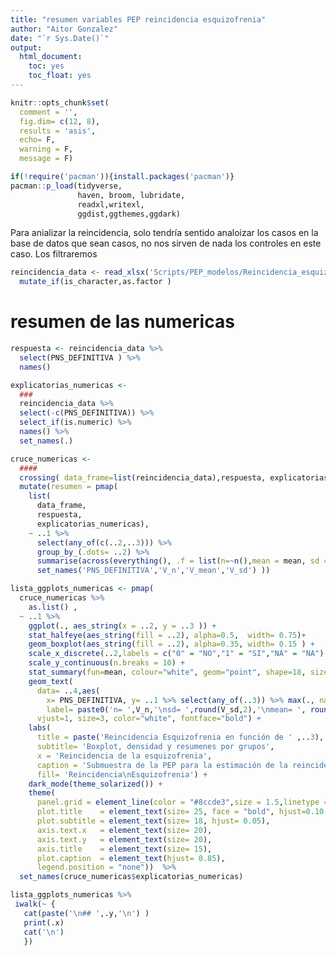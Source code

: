 ```yaml
---
title: "resumen variables PEP reincidencia esquizofrenia"
author: "Aitor Gonzalez"
date: "`r Sys.Date()`"
output: 
  html_document:
    toc: yes
    toc_float: yes
---
```


```r
knitr::opts_chunk$set(
  comment = '', 
  fig.dim= c(12, 8),
  results = 'asis',
  echo= F,
  warning = F,
  message = F)
```

```r
if(!require('pacman')){install.packages('pacman')}
pacman::p_load(tidyverse,
               haven, broom, lubridate, 
               readxl,writexl,
               ggdist,ggthemes,ggdark)
```


Para anializar la reincidencia, solo tendría sentido analoizar los casos en la base de datos que sean casos, no nos sirven de nada los controles en este caso. 
Los filtraremos

```r
reincidencia_data <- read_xlsx('Scripts/PEP_modelos/Reincidencia_esquizofrenia/Data/PEP_modelos_reincidencia.xlsx') %>%
  mutate_if(is_character,as.factor )
```


# resumen de las numericas

```r
respuesta <- reincidencia_data %>%
  select(PNS_DEFINITIVA ) %>%
  names()

explicatorias_numericas <- 
  ###
  reincidencia_data %>%
  select(-c(PNS_DEFINITIVA)) %>%
  select_if(is.numeric) %>%
  names() %>% 
  set_names(.)

cruce_numericas <-
  ####
  crossing( data_frame=list(reincidencia_data),respuesta, explicatorias_numericas ) %>%
  mutate(resumen = pmap(
    list(
      data_frame,
      respuesta,
      explicatorias_numericas),
    ~ ..1 %>%
      select(any_of(c(..2,..3))) %>%
      group_by_(.dots= ..2) %>%
      summarise(across(everything(), .f = list(n=~n(),mean = mean, sd = sd),na.rm=T)) %>% 
      set_names('PNS_DEFINITIVA','V_n','V_mean','V_sd') ))

```


```r
lista_ggplots_numericas <- pmap(
  cruce_numericas %>% 
    as.list() ,
  ~ ..1 %>%
    ggplot(., aes_string(x = ..2, y = ..3 )) + 
    stat_halfeye(aes_string(fill = ..2), alpha=0.5,  width= 0.75)+
    geom_boxplot(aes_string(fill = ..2), alpha=0.35, width= 0.15 ) +
    scale_x_discrete(..2,labels = c("0" = "NO","1" = "SI","NA" = "NA")) +
    scale_y_continuous(n.breaks = 10) +
    stat_summary(fun=mean, colour="white", geom="point", shape=18, size=3, show.legend=F) + 
    geom_text(
      data= ..4,aes(
        x= PNS_DEFINITIVA, y= ..1 %>% select(any_of(..3)) %>% max(., na.rm=T ) * 1.15 ,
        label= paste0('n= ',V_n,'\nsd= ',round(V_sd,2),'\nmean= ', round(V_mean,2))) , 
      vjust=1, size=3, color="white", fontface="bold") +
    labs(
      title = paste('Reincidencia Esquizofrenia en función de ' ,..3),
      subtitle= 'Boxplot, densidad y resumenes por grupos',
      x = 'Reincidencia de la esquizofrenia',
      caption = 'Submuestra de la PEP para la estimación de la reincidencia, no hay pacientes control',
      fill= 'Reincidencia\nEsquizofrenia') + 
    dark_mode(theme_solarized()) +
    theme(
      panel.grid = element_line(color = "#8ccde3",size = 1.5,linetype = 2),
      plot.title    = element_text(size= 25, face = "bold", hjust=0.10,vjust = 1),
      plot.subtitle = element_text(size= 18, hjust= 0.05),
      axis.text.x   = element_text(size= 20),
      axis.text.y   = element_text(size= 20),
      axis.title    = element_text(size= 15),
      plot.caption  = element_text(hjust= 0.85),
      legend.position = "none"))  %>% 
  set_names(cruce_numericas$explicatorias_numericas)
```




```r

lista_ggplots_numericas %>%
 iwalk(~ {
   cat(paste('\n## ',.y,'\n') )
   print(.x)
   cat('\n')
   })
```